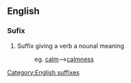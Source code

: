 ==English==

===Sufix===
# Suffix giving a verb a nounal meaning
#: eg. [[calm]]-->[[calmness]]
[[Category:English suffixes]]